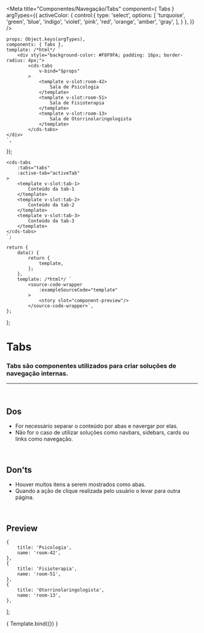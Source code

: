 
<Meta
	title="Componentes/Navegação/Tabs"
	component={ Tabs }
	argTypes={{
		activeColor: {
			control:{
				type: 'select',
				options: [
					'turquoise',
					'green',
					'blue',
					'indigo',
					'violet',
					'pink',
					'red',
					'orange',
					'amber',
					'gray',
				],
			}
		},
	}}
/>

	props: Object.keys(argTypes),
	components: { Tabs },
	template: /*html*/ `
		<div style="background-color: #F8F9FA; padding: 16px; border-radius: 4px;">
			<cds-tabs
				v-bind="$props"
			>
				<template v-slot:room-42>
					Sala de Psicologia
				</template>
				<template v-slot:room-51>
					Sala de Fisioterapia
				</template>
				<template v-slot:room-13>
					Sala de Otorrinolaringologista
				</template>
			</cds-tabs>
	</div>
	`,
});

	<cds-tabs 
		:tabs="tabs"
		:active-tab="activeTab"
	>
		<template v-slot:tab-1>
			Conteúdo da tab-1
		</template>
		<template v-slot:tab-2>
			Conteúdo da tab-2
		</template>
		<template v-slot:tab-3>
			Conteúdo da tab-3
		</template>
	</cds-tabs>
	`;

	return {
		data() {
			return {
				template,
			};
		},
		template: /*html*/ `
			<source-code-wrapper
				:exampleSourceCode="template"
			>
				<story slot="component-preview"/>
			</source-code-wrapper>`,
	};
};

# Tabs

### Tabs são componentes utilizados para criar soluções de navegação internas.
---
<br />

## Dos
- For necessário separar o conteúdo por abas e navergar por elas.
- Não for o caso de utilizar soluções como navbars, sidebars, cards ou links como navegação.

<br />

## Don'ts
- Houver muitos itens a serem mostrados como abas.
- Quando a ação de clique realizada pelo usuário o levar para outra página.

<br />

## Preview

	{
		title: 'Psicologia',
		name: 'room-42',
	},
	{
		title: 'Fisioterapia',
		name: 'room-51',
	},
	{
		title: 'Otorrinolaringologista',
		name: 'room-13',
	},
];

<Canvas>
	<Story
		name="Tabs"
		decorators={[docsDecorator]}
		args={{
			tabs: items,
			activeTab: items[1],
		}}
	>
		{ Template.bind({}) }
	</Story>
</Canvas>

<ArgsTable story="Tabs" />